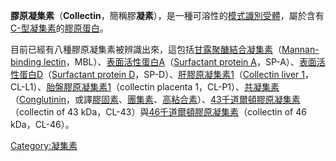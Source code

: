 {{Link style|time=2015-12-12T04:12:06+00:00}}
'''膠原凝集素'''（'''Collectin'''，簡稱膠'''凝素'''），是一種可溶性的[[模式識別受體|模式識別受體]]，屬於含有[[C-型凝集素|C-型凝集素]]的[[胶原蛋白|膠原蛋白]]。

目前已經有八種膠原凝集素被辨識出來，這包括[[甘露聚醣結合凝集素|甘露聚醣結合凝集素]]（[[:en:Mannan-binding_lectin|Mannan-binding lectin]]，MBL）、[[表面活性蛋白A|表面活性蛋白A]]（[[:en:Surfactant_protein_A|Surfactant protein A]]，SP-A）、[[表面活性蛋白D|表面活性蛋白D]]（[[:en:Surfactant_protein_D|Surfactant protein D]]，SP-D）、[[肝膠原凝集素1|肝膠原凝集素1]]（[[:en:Collectin_liver_1|Collectin liver 1]]，CL-L1）、[[胎盤膠原凝集素1|胎盤膠原凝集素1]]（collectin placenta 1，CL-P1）、[[共凝集素|共凝集素]]（[[:en:Conglutinin|Conglutinin]]，或譯[[膠固素|膠固素]]、[[團集素|團集素]]、[[高粘合素|高粘合素]]）、[[43千道爾頓膠原凝集素|43千道爾頓膠原凝集素]]（collectin of 43 kDa，CL-43）與[[46千道爾頓膠原凝集素|46千道爾頓膠原凝集素]]（collectin of 46 kDa，CL-46）。

{{Biochem-stub}}
{{模板:凝集素}}

[[Category:凝集素|Category:凝集素]]